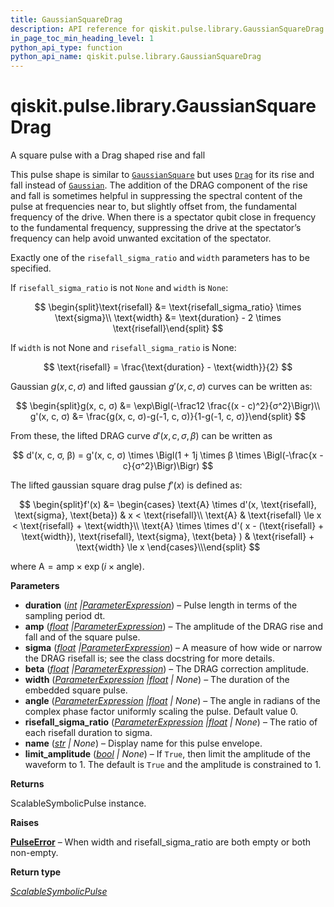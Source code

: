 ```yaml
---
title: GaussianSquareDrag
description: API reference for qiskit.pulse.library.GaussianSquareDrag
in_page_toc_min_heading_level: 1
python_api_type: function
python_api_name: qiskit.pulse.library.GaussianSquareDrag
---
```


<span id="qiskit-pulse-library-gaussiansquaredrag" />

# qiskit.pulse.library.GaussianSquareDrag

<Function id="qiskit.pulse.library.GaussianSquareDrag" github="https://github.com/qiskit/qiskit/tree/stable/0.25/qiskit/pulse/library/symbolic_pulses.py" signature="qiskit.pulse.library.GaussianSquareDrag(duration, amp, sigma, beta, width=None, angle=0.0, risefall_sigma_ratio=None, name=None, limit_amplitude=None)">
  A square pulse with a Drag shaped rise and fall

  This pulse shape is similar to [`GaussianSquare`](qiskit.pulse.library.GaussianSquare "qiskit.pulse.library.GaussianSquare") but uses [`Drag`](qiskit.pulse.library.Drag_class.rst#qiskit.pulse.library.Drag "qiskit.pulse.library.Drag") for its rise and fall instead of [`Gaussian`](qiskit.pulse.library.Gaussian_class.rst#qiskit.pulse.library.Gaussian "qiskit.pulse.library.Gaussian"). The addition of the DRAG component of the rise and fall is sometimes helpful in suppressing the spectral content of the pulse at frequencies near to, but slightly offset from, the fundamental frequency of the drive. When there is a spectator qubit close in frequency to the fundamental frequency, suppressing the drive at the spectator’s frequency can help avoid unwanted excitation of the spectator.

  Exactly one of the `risefall_sigma_ratio` and `width` parameters has to be specified.

  If `risefall_sigma_ratio` is not `None` and `width` is `None`:

  $$
  \begin{split}\text{risefall} &= \text{risefall_sigma_ratio} \times \text{sigma}\\
  \text{width} &= \text{duration} - 2 \times \text{risefall}\end{split}
  $$

  If `width` is not None and `risefall_sigma_ratio` is None:

  $$
  \text{risefall} = \frac{\text{duration} - \text{width}}{2}
  $$

  Gaussian $g(x, c, σ)$ and lifted gaussian $g'(x, c, σ)$ curves can be written as:

  $$
  \begin{split}g(x, c, σ) &= \exp\Bigl(-\frac12 \frac{(x - c)^2}{σ^2}\Bigr)\\
  g'(x, c, σ) &= \frac{g(x, c, σ)-g(-1, c, σ)}{1-g(-1, c, σ)}\end{split}
  $$

  From these, the lifted DRAG curve $d'(x, c, σ, β)$ can be written as

  $$
  d'(x, c, σ, β) = g'(x, c, σ) \times \Bigl(1 + 1j \times β \times            \Bigl(-\frac{x - c}{σ^2}\Bigr)\Bigr)
  $$

  The lifted gaussian square drag pulse $f'(x)$ is defined as:

  $$
  \begin{split}f'(x) &= \begin{cases}            \text{A} \times d'(x, \text{risefall}, \text{sigma}, \text{beta})                & x < \text{risefall}\\
      \text{A}                & \text{risefall} \le x < \text{risefall} + \text{width}\\
      \text{A} \times \times d'(                    x - (\text{risefall} + \text{width}),                    \text{risefall},                    \text{sigma},                    \text{beta}                )                & \text{risefall} + \text{width} \le x        \end{cases}\\\end{split}
  $$

  where $\text{A} = \text{amp} \times \exp\left(i\times\text{angle}\right)$.

  **Parameters**

  *   **duration** ([*int*](https://docs.python.org/3/library/functions.html#int "(in Python v3.12)")  *|*[*ParameterExpression*](qiskit.circuit.ParameterExpression "qiskit.circuit.parameterexpression.ParameterExpression")) – Pulse length in terms of the sampling period dt.
  *   **amp** ([*float*](https://docs.python.org/3/library/functions.html#float "(in Python v3.12)")  *|*[*ParameterExpression*](qiskit.circuit.ParameterExpression "qiskit.circuit.parameterexpression.ParameterExpression")) – The amplitude of the DRAG rise and fall and of the square pulse.
  *   **sigma** ([*float*](https://docs.python.org/3/library/functions.html#float "(in Python v3.12)")  *|*[*ParameterExpression*](qiskit.circuit.ParameterExpression "qiskit.circuit.parameterexpression.ParameterExpression")) – A measure of how wide or narrow the DRAG risefall is; see the class docstring for more details.
  *   **beta** ([*float*](https://docs.python.org/3/library/functions.html#float "(in Python v3.12)")  *|*[*ParameterExpression*](qiskit.circuit.ParameterExpression "qiskit.circuit.parameterexpression.ParameterExpression")) – The DRAG correction amplitude.
  *   **width** ([*ParameterExpression*](qiskit.circuit.ParameterExpression "qiskit.circuit.parameterexpression.ParameterExpression")  *|*[*float*](https://docs.python.org/3/library/functions.html#float "(in Python v3.12)") *| None*) – The duration of the embedded square pulse.
  *   **angle** ([*ParameterExpression*](qiskit.circuit.ParameterExpression "qiskit.circuit.parameterexpression.ParameterExpression")  *|*[*float*](https://docs.python.org/3/library/functions.html#float "(in Python v3.12)") *| None*) – The angle in radians of the complex phase factor uniformly scaling the pulse. Default value 0.
  *   **risefall\_sigma\_ratio** ([*ParameterExpression*](qiskit.circuit.ParameterExpression "qiskit.circuit.parameterexpression.ParameterExpression")  *|*[*float*](https://docs.python.org/3/library/functions.html#float "(in Python v3.12)") *| None*) – The ratio of each risefall duration to sigma.
  *   **name** ([*str*](https://docs.python.org/3/library/stdtypes.html#str "(in Python v3.12)") *| None*) – Display name for this pulse envelope.
  *   **limit\_amplitude** ([*bool*](https://docs.python.org/3/library/functions.html#bool "(in Python v3.12)") *| None*) – If `True`, then limit the amplitude of the waveform to 1. The default is `True` and the amplitude is constrained to 1.

  **Returns**

  ScalableSymbolicPulse instance.

  **Raises**

  [**PulseError**](pulse#qiskit.pulse.PulseError "qiskit.pulse.PulseError") – When width and risefall\_sigma\_ratio are both empty or both non-empty.

  **Return type**

  [*ScalableSymbolicPulse*](qiskit.pulse.library.ScalableSymbolicPulse "qiskit.pulse.library.symbolic_pulses.ScalableSymbolicPulse")
</Function>

